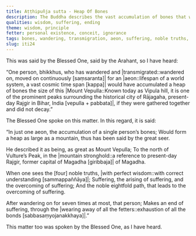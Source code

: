 ```yaml
---
title: Aṭṭhipuñja sutta - Heap Of Bones
description: The Buddha describes the vast accumulation of bones that would result from wandering and transmigrating for an aeon.
qualities: wisdom, suffering, ending
theme: wisdom, principle
fetter: personal existence, conceit, ignorance
tags: bones, wandering, transmigration, aeon, suffering, noble truths, noble eightfold path, iti, iti1-27
slug: iti24
---
```


This was said by the Blessed One, said by the Arahant, so I have heard:

“One person, bhikkhus, who has wandered and |transmigrated::wandered on, moved on continuously [saṃsaranta]| for an |aeon::lifespan of a world system, a vast cosmic time span [kappa]| would have accumulated a heap of bones the size of this |Mount Vepulla::Known today as Vipula hill, it is one of the prominent peaks surrounding the historical city of Rājagaha, present-day Rajgir in Bihar, India [vepulla + pabbata]|, if they were gathered together and did not decay.”

The Blessed One spoke on this matter. In this regard, it is said:

“In just one aeon,
the accumulation of a single person’s bones;
Would form a heap as large as a mountain,
thus has been said by the great seer.

He described it as being,
as great as Mount Vepulla;
To the north of Vulture’s Peak,
in the |mountain stronghold::a reference to present-day Rajgir, former capital of Magadha [giribbaja]| of Magadha.

When one sees the [four] noble truths,
|with perfect wisdom::with correct understanding [sammappaññāya]|;
Suffering, the arising of suffering,
and the overcoming of suffering;
And the noble eightfold path,
that leads to the overcoming of suffering.

After wandering on for seven times at most,
that person;
Makes an end of suffering,
through the |wearing away of all the fetters::exhaustion of all the bonds [sabbasaṃyojanakkhaya]|.”

This matter too was spoken by the Blessed One, as I have heard.